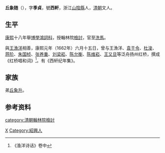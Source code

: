 '''丘象随'''（{{bd|?||?|}}），字'''季貞'''，號'''西軒'''，浙江[[山陰縣|山陰縣]]人，[[清朝|清朝]]文人。

== 生平 ==
[[康熙帝|康熙]]十八年舉[[博學鴻詞科|博學鴻詞科]]，授翰林院[[檢討|檢討]]，官至[[洗馬|洗馬]]。

與[[王漁洋|王漁洋]]相善，康熙元年（1662年）六月十五日，曾与王漁洋、[[袁于令|袁于令]]、[[杜浚|杜浚]]、[[蒋阶|蒋阶]]、[[朱国桢|朱国桢]]、[[张养重|张养重]]、[[刘梁崧|刘梁崧]]、[[陈允衡|陈允衡]]、[[陈维崧|陈维崧]]、[[王又旦|王又旦]]等泛舟扬州红桥，撰成《红桥唱和词》<ref>《渔洋诗话》卷中</ref>。有《西轩纪年集》。

== 家族 ==
弟[[丘象升|丘象升]]。

== 参考资料 ==
{{reflist}}

{{康熙十八年己未科博學宏詞}}

{{Authority control}}

{{DEFAULTSORT:Qiu丘}}
[[Category:丘姓|X]]
[[Category:紹興人|Category:紹興人]]
[[category:清朝翰林院檢討|category:清朝翰林院檢討]]